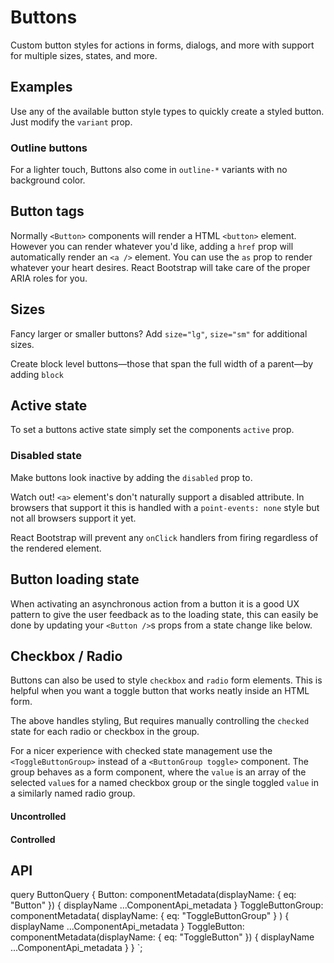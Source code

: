 


# Buttons

<p className="lead">
  Custom button styles for actions in forms, dialogs, and more with
  support for multiple sizes, states, and more.
</p>

## Examples

Use any of the available button style types to quickly create a styled
button. Just modify the `variant` prop.

<ReactPlayground codeText={ButtonTypes} />

### Outline buttons


For a lighter touch, Buttons also come in `outline-*`
variants with no background color.

<ReactPlayground codeText={ButtonOutlineTypes} />

## Button tags

Normally `<Button>` components will render a HTML
`<button>` element. However you can render whatever you'd
like, adding a `href` prop will automatically render an
`<a />` element. You can use the `as` prop to
render whatever your heart desires. React Bootstrap will take care of
the proper ARIA roles for you.

<ReactPlayground codeText={ButtonTagTypes} />

## Sizes

Fancy larger or smaller buttons? Add `size="lg"`,
`size="sm"` for additional sizes.

<ReactPlayground codeText={ButtonSizes} />


Create block level buttons—those that span the full width of a parent—by
adding `block`

<ReactPlayground codeText={ButtonBlock} />

## Active state


To set a buttons active state simply set the components
`active` prop.

<ReactPlayground codeText={ButtonActive} />

### Disabled state

Make buttons look inactive by adding the `disabled` prop to.

<ReactPlayground codeText={ButtonDisabled} />

Watch out! `<a>` element's don't naturally support a
disabled attribute. In browsers that support it this is handled with a
`point-events: none` style but not all browsers support it
yet.

React Bootstrap will prevent any `onClick` handlers from
firing regardless of the rendered element.

## Button loading state

When activating an asynchronous action from a button it is a good UX
pattern to give the user feedback as to the loading state, this can
easily be done by updating your `<Button />`s
props from a state change like below.

<ReactPlayground codeText={ButtonLoading} />

## Checkbox / Radio

Buttons can also be used to style `checkbox` and
`radio` form elements. This is helpful when you want a toggle
button that works neatly inside an HTML form.

<ReactPlayground codeText={ToggleButton} />

The above handles styling, But requires manually controlling the
`checked` state for each radio or checkbox in the group.


For a nicer experience with checked state management use the
`<ToggleButtonGroup>` instead of a `<ButtonGroup toggle>` component.
The group behaves as a form component, where the `value` is an array of the selected
`value`s for a named checkbox group or the single toggled
`value` in a similarly named radio group.

#### Uncontrolled

<ReactPlayground codeText={ToggleButtonGroupUncontrolled} />

#### Controlled

<ReactPlayground codeText={ToggleButtonGroupControlled} />

## API

<ComponentApi metadata={props.data.Button} />
<ComponentApi metadata={props.data.ToggleButtonGroup} />
<ComponentApi metadata={props.data.ToggleButton} />


  query ButtonQuery {
    Button: componentMetadata(displayName: { eq: "Button" }) {
      displayName
      ...ComponentApi_metadata
    }
    ToggleButtonGroup: componentMetadata(
      displayName: { eq: "ToggleButtonGroup" }
    ) {
      displayName
      ...ComponentApi_metadata
    }
    ToggleButton: componentMetadata(displayName: { eq: "ToggleButton" }) {
      displayName
      ...ComponentApi_metadata
    }
  }
`;

